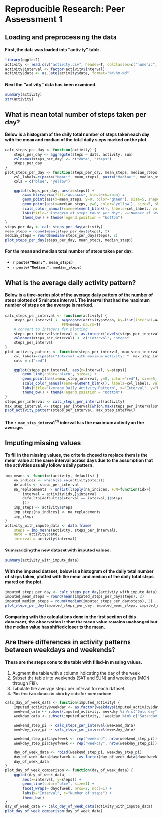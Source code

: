 # Reproducible Research: Peer Assessment 1


## Loading and preprocessing the data

#### First, the data was loaded into "activity" table.

```r
library(ggplot2)
activity <- read.csv("activity.csv", header=T, colClasses=c("numeric", "character", "numeric"))
activity$interval <- factor(activity$interval)
activity$date <- as.Date(activity$date, format="%Y-%m-%d")
```

#### Next the "activity" data has been examined.

```r
summary(activity)
str(activity)
```

## What is mean total number of steps taken per day?

#### Below is a histogram of the daily total number of steps taken each day with the mean and median of the total daily steps marked on the plot.

```r
calc_steps_per_day <- function(activity) {
    steps_per_day <- aggregate(steps ~ date, activity, sum)
    colnames(steps_per_day) <- c("date", "steps")
    steps_per_day
}
plot_steps_per_day <- function(steps_per_day, mean_steps, median_steps) {
    col_labels=c(paste("Mean:", mean_steps), paste("Median:", median_steps))
    cols = c("blue", "yellow")
    
    ggplot(steps_per_day, aes(x=steps)) + 
        geom_histogram(fill="#FF6666", binwidth=1000) + 
        geom_point(aes(x=mean_steps, y=0, color="green"), size=5, shape=20) + 
        geom_point(aes(x=median_steps, y=0, color="yellow"), size=5, shape=20) + 
        scale_color_manual(name=element_blank(), labels=col_labels, values=cols) + 
        labs(title="Histogram of Steps taken per day", x="Number of Steps", y="Count") + 
        theme_bw() + theme(legend.position = "bottom")    
}
steps_per_day <- calc_steps_per_day(activity)
mean_steps = round(mean(steps_per_day$steps), 2)
median_steps = round(median(steps_per_day$steps), 2)
plot_steps_per_day(steps_per_day, mean_steps, median_steps)
```

#### For the mean and median total number of steps taken per day:
- **`r paste("Mean:", mean_steps)`**
- **`r paste("Median:", median_steps)`**


## What is the average daily activity pattern?

#### Below is a time-series plot of the average daily pattern of the number of steps plotted of 5 minutes interval. The interval that had the maximum number of steps on the average is marked.


```r
calc_steps_per_interval <- function(activity) {
    steps_per_interval <- aggregate(activity$steps, by=list(interval=activity$interval),
                          FUN=mean, na.rm=T)
    # convert to integers for plotting
    steps_per_interval$interval <- as.integer(levels(steps_per_interval$interval)[steps_per_interval$interval])
    colnames(steps_per_interval) <- c("interval", "steps")
    steps_per_interval
}
plot_activity_pattern <- function(steps_per_interval, max_step_interval) {
    col_labels=c(paste("Interval with maximum activity: ", max_step_interval))
    cols = c("red")
    
    ggplot(steps_per_interval, aes(x=interval, y=steps)) +   
        geom_line(color="black", size=1) +  
        geom_point(aes(x=max_step_interval, y=0, color="red"), size=5, shape=25) +  
        scale_color_manual(name=element_blank(), labels=col_labels, values=cols) +     
        labs(title="Average Daily Activity Pattern", x="Interval", y="Number of steps") +  
        theme_bw() + theme(legend.position = "bottom")
}
steps_per_interval <- calc_steps_per_interval(activity)
max_step_interval <- steps_per_interval[which.max(steps_per_interval$steps),]$interval
plot_activity_pattern(steps_per_interval, max_step_interval)
```

#### The **`r max_step_interval`<sup>th</sup> interval** has the maximum activity on the average.


## Imputing missing values

#### To fill in the missing values, the criteria chosed to replace them is the mean value at the same interval across days due to the assumption that the activities usually follow a daily pattern.


```r
imp_means <- function(activity, defaults) {
    na_indices <- which(is.na(activity$steps))
    defaults <- steps_per_interval
    na_replacements <- unlist(lapply(na_indices, FUN=function(idx){
        interval = activity[idx,]$interval
        defaults[defaults$interval == interval,]$steps
        }))
    imp_steps <- activity$steps
    imp_steps[na_indices] <- na_replacements
    imp_steps
}
activity_with_impute_data <- data.frame(  
    steps = imp_means(activity, steps_per_interval),  
    date = activity$date,  
    interval = activity$interval)
```

#### Summarizing the new dataset with imputed values:
```r
summary(activity_with_impute_data)
```

#### With the imputed dataset, below is a histogram of the daily total number of steps taken, plotted with the mean and median of the daily total steps mared on the plot.

```r
imputed_steps_per_day <- calc_steps_per_day(activity_with_impute_data)
imputed_mean_steps = round(mean(imputed_steps_per_day$steps), 2)
imputed_median_steps = round(median(imputed_steps_per_day$steps), 2)
plot_steps_per_day(imputed_steps_per_day, imputed_mean_steps, imputed_median_steps)
```

#### Comparing with the calculations done in the first section of this document, the observation is that the mean value remains unchanged but the median value has shifted closer to the mean.


## Are there differences in activity patterns between weekdays and weekends?

#### These are the steps done to the table with filled-in missing values.

1. Augment the table with a column indicating the day of the week
2. Subset the table into weekends (SAT and SUN) and weekdays (MON through FRI).
3. Tabulate the average steps per interval for each dataset.
4. Plot the two datasets side by side for comparison.

```r
calc_day_of_week_data <- function(imputed_activity) {
    imputed_activity$weekday <- as.factor(weekdays(imputed_activity$date))
    weekend_data <- subset(imputed_activity, weekday %in% c("Saturday","Sunday"))
    weekday_data <- subset(imputed_activity, !weekday %in% c("Saturday","Sunday"))
    
    weekend_step_pi <- calc_steps_per_interval(weekend_data)
    weekday_step_pi <- calc_steps_per_interval(weekday_data)
    
    weekend_step_pi$dayofweek <- rep("weekend", nrow(weekend_step_pi))
    weekday_step_pi$dayofweek <- rep("weekday", nrow(weekday_step_pi))
    
    day_of_week_data <- rbind(weekend_step_pi, weekday_step_pi)
    day_of_week_data$dayofweek <- as.factor(day_of_week_data$dayofweek)
    day_of_week_data
}
plot_day_of_week_comparison <- function(day_of_week_data) {
    ggplot(day_of_week_data, 
        aes(x=interval, y=steps)) + 
        geom_line(color="blue", size=1) + 
        facet_wrap(~ dayofweek, nrow=2, ncol=1) +
        labs(x="Interval", y="Number of steps") +
        theme_bw()
}
day_of_week_data <- calc_day_of_week_data(activity_with_impute_data)
plot_day_of_week_comparison(day_of_week_data)
```
